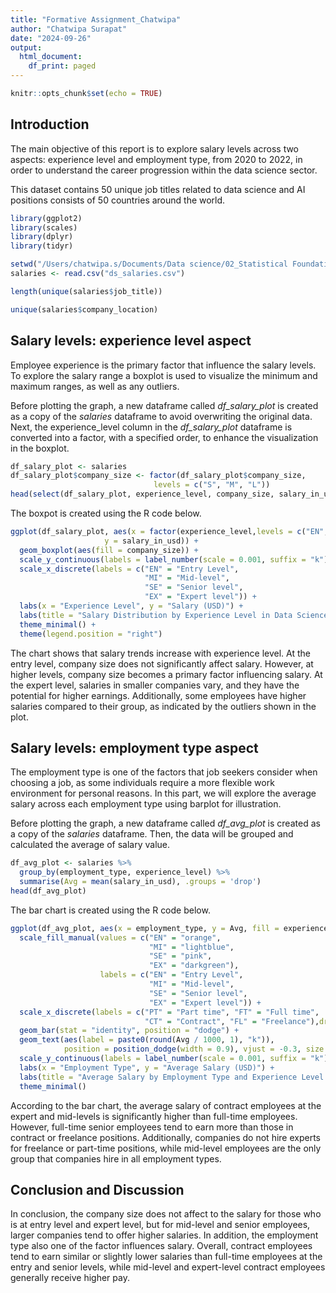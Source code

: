 ```yaml
---
title: "Formative Assignment_Chatwipa"
author: "Chatwipa Surapat"
date: "2024-09-26"
output:
  html_document:
    df_print: paged
---
```


```r
knitr::opts_chunk$set(echo = TRUE)
```

## Introduction
The main objective of this report is to explore salary levels across two aspects: experience level and employment type, from 2020 to 2022, in order to understand the career progression within the data science sector.

This dataset contains 50 unique job titles related to data science and AI positions consists of 50 countries around the world.

```r
library(ggplot2)
library(scales)
library(dplyr)
library(tidyr)
```

```r
setwd("/Users/chatwipa.s/Documents/Data science/02_Statistical Foundations of Data Science/Week 1")
salaries <- read.csv("ds_salaries.csv")
```

```r
length(unique(salaries$job_title))
```

```r
unique(salaries$company_location)
```

## Salary levels: experience level aspect

Employee experience is the primary factor that influence the salary levels. To explore the salary range a boxplot is used to visualize the minimum and maximum ranges, as well as any outliers.

Before plotting the graph, a new dataframe called *df_salary_plot* is created as a copy of the *salaries* dataframe to avoid overwriting the original data. Next, the experience_level column in the *df_salary_plot* dataframe is converted into a factor, with a specified order, to enhance the visualization in the boxplot.

```r
df_salary_plot <- salaries
df_salary_plot$company_size <- factor(df_salary_plot$company_size, 
                                levels = c("S", "M", "L"))
head(select(df_salary_plot, experience_level, company_size, salary_in_usd),3)
```

The boxpot is created using the R code below. 

```r
ggplot(df_salary_plot, aes(x = factor(experience_level,levels = c("EN", "MI", "SE", "EX")),
                     y = salary_in_usd)) + 
  geom_boxplot(aes(fill = company_size)) +
  scale_y_continuous(labels = label_number(scale = 0.001, suffix = "k")) +
  scale_x_discrete(labels = c("EN" = "Entry Level",
                              "MI" = "Mid-level", 
                              "SE" = "Senior level",
                              "EX" = "Expert level")) +
  labs(x = "Experience Level", y = "Salary (USD)") +
  labs(title = "Salary Distribution by Experience Level in Data Science Sector") +
  theme_minimal() + 
  theme(legend.position = "right")
```

The chart shows that salary trends increase with experience level. At the entry level, company size does not significantly affect salary. However, at higher levels, company size becomes a primary factor influencing salary. At the expert level, salaries in smaller companies vary, and they have the potential for higher earnings. Additionally, some employees have higher salaries compared to their group, as indicated by the outliers shown in the plot.

## Salary levels: employment type aspect

The employment type is one of the factors that job seekers consider when choosing a job, as some individuals require a more flexible work environment for personal reasons. In this part, we will explore the average salary across each employment type using barplot for illustration.

Before plotting the graph, a new dataframe called *df_avg_plot* is created as a copy of the *salaries* dataframe. Then, the data will be grouped and calculated the average of salary value.

```r
df_avg_plot <- salaries %>% 
  group_by(employment_type, experience_level) %>% 
  summarise(Avg = mean(salary_in_usd), .groups = 'drop')
head(df_avg_plot)
```

The bar chart is created using the R code below.

```r
ggplot(df_avg_plot, aes(x = employment_type, y = Avg, fill = experience_level)) +
  scale_fill_manual(values = c("EN" = "orange",
                               "MI" = "lightblue", 
                               "SE" = "pink",
                               "EX" = "darkgreen"),
                    labels = c("EN" = "Entry Level",
                               "MI" = "Mid-level", 
                               "SE" = "Senior level",
                               "EX" = "Expert level")) +
  scale_x_discrete(labels = c("PT" = "Part time", "FT" = "Full time", 
                              "CT" = "Contract", "FL" = "Freelance"),drop = FALSE ) +
  geom_bar(stat = "identity", position = "dodge") +
  geom_text(aes(label = paste0(round(Avg / 1000, 1), "k")), 
            position = position_dodge(width = 0.9), vjust = -0.3, size = 3) + 
  scale_y_continuous(labels = label_number(scale = 0.001, suffix = "k")) +
  labs(x = "Employment Type", y = "Average Salary (USD)") +
  labs(title = "Average Salary by Employment Type and Experience Level in Data Science Sector") +
  theme_minimal()
```
According to the bar chart, the average salary of contract employees at the expert and mid-levels is significantly higher than full-time employees. However, full-time senior employees tend to earn more than those in contract or freelance positions. Additionally, companies do not hire experts for freelance or part-time positions, while mid-level employees are the only group that companies hire in all employment types.

## Conclusion and Discussion
In conclusion, the company size does not affect to the salary for those who is at entry level and expert level, but for mid-level and senior employees, larger companies tend to offer higher salaries. In addition, the employment type also one of the factor influences salary. Overall, contract employees tend to earn similar or slightly lower salaries than full-time employees at the entry and senior levels, while mid-level and expert-level contract employees generally receive higher pay.







